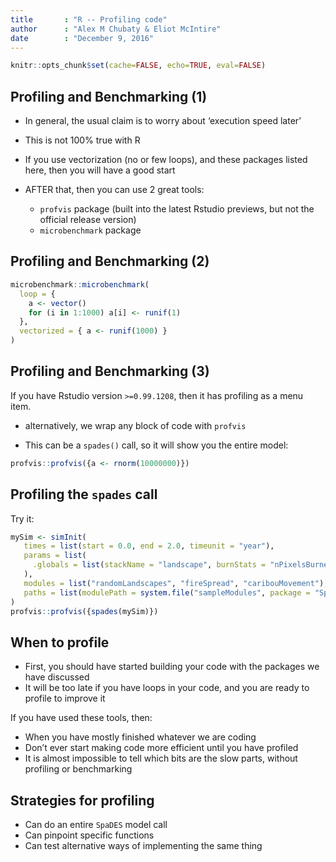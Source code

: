 ```yaml
---
title       : "R -- Profiling code"
author      : "Alex M Chubaty & Eliot McIntire"
date        : "December 9, 2016"
---
```


```r
knitr::opts_chunk$set(cache=FALSE, echo=TRUE, eval=FALSE)
```

## Profiling and Benchmarking (1)

- In general, the usual claim is to worry about 'execution speed later'
- This is not 100% true with R
- If you use vectorization (no or few loops), and these packages listed here, then you will have a good start
- AFTER that, then you can use 2 great tools:

    - `profvis` package (built into the latest Rstudio previews, but not the official release version)
    - `microbenchmark` package

## Profiling and Benchmarking (2)

```r
microbenchmark::microbenchmark(
  loop = {
    a <- vector()
    for (i in 1:1000) a[i] <- runif(1)
  },
  vectorized = { a <- runif(1000) }
)
```

## Profiling and Benchmarking (3)

If you have Rstudio version `>=0.99.1208`, then it has profiling as a menu item.

- alternatively, we wrap any block of code with `profvis`

- This can be a `spades()` call, so it will show you the entire model:

```r
profvis::profvis({a <- rnorm(10000000)})
```

## Profiling the `spades` call

Try it:

```r
mySim <- simInit(
   times = list(start = 0.0, end = 2.0, timeunit = "year"),
   params = list(
     .globals = list(stackName = "landscape", burnStats = "nPixelsBurned")
   ),
   modules = list("randomLandscapes", "fireSpread", "caribouMovement"),
   paths = list(modulePath = system.file("sampleModules", package = "SpaDES"))
)
profvis::profvis({spades(mySim)})
```

## When to profile

- First, you should have started building your code with the packages we have discussed
- It will be too late if you have loops in your code, and you are ready to profile to improve it

If you have used these tools, then:

- When you have mostly finished whatever we are coding
- Don't ever start making code more efficient until you have profiled
- It is almost impossible to tell which bits are the slow parts, without profiling or benchmarking

## Strategies for profiling

- Can do an entire `SpaDES` model call
- Can pinpoint specific functions
- Can test alternative ways of implementing the same thing
